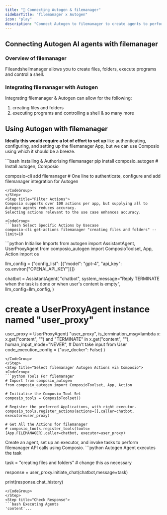 ```yaml
---
title: "🚀 Connecting Autogen & filemanager"
sidebarTitle: "filemanager x Autogen"
icon: "play"
description: "Connect Autogen to filemanager to create agents to perform tasks using natural language"
---
```


## Connecting Autogen AI agents with filemanager

### Overview of filemanager

Fileandshellmanager allows you to create files, folders, execute programs and control a shell.

### Integrating filemanager with Autogen

Integrating filemanager & Autogen can allow for the following:

1. creating files and folders
2. executing programs and controlling a shell
& so many more

## Using Autogen with filemanager

<Steps>
<Step title="Setting Up the Environment">

**Ideally this would require a lot of effort to set up** like authenticating, configuring, and setting up the filemanager App, but we can use Composio using which it should be a breeze.

<CodeGroup>
```bash Installing & Authorising filemanager
pip install composio_autogen # Install autogen, Composio 

composio-cli add filemanager # One line to authenticate, configure and add filemanager integration for Autogen
```
</CodeGroup>
</Step>
<Step title="Filter Actions">
Composio supports over 100 actions per app, but supplying all to Autogen agents reduces accuracy.
Selecting actions relevant to the use case enhances accuracy.

<CodeGroup>
```bash Select Specific Actions by Usecase
composio-cli get-actions filemanager "creating files and folders" --limit=10
```
</CodeGroup>

</Step>
<Step title="Import Base Packages">

<CodeGroup>
```python Initialise Imports
from autogen import AssistantAgent, UserProxyAgent
from composio_autogen import ComposioToolset, App, Action
import os

llm_config = {"config_list": [{"model": "gpt-4", "api_key": os.environ["OPENAI_API_KEY"]}]}

chatbot = AssistantAgent(
    "chatbot",
    system_message="Reply TERMINATE when the task is done or when user's content is empty",
    llm_config=llm_config,
)

# create a UserProxyAgent instance named "user_proxy"
user_proxy = UserProxyAgent(
    "user_proxy",
    is_termination_msg=lambda x: x.get("content", "") and "TERMINATE" in x.get("content", ""),
    human_input_mode="NEVER", # Don't take input from User
    code_execution_config = {"use_docker": False}
)
```
</CodeGroup>
</Step>
<Step title="Select filemanager Autogen Actions via Composio">
<CodeGroup>
```python Tools For filemanager
# Import from composio_autogen
from composio_autogen import ComposioToolset, App, Action

# Initialise the Composio Tool Set
composio_tools = ComposioToolset()

# Register the preferred Applications, with right executor. 
composio_tools.register_actions(actions=[],caller=chatbot, executor=user_proxy)

# Get All the Actions for filemanager
# composio_tools.register_tools(tools=[App.FILEMANAGER],caller=chatbot, executor=user_proxy) 
```
</CodeGroup>
</Step>
<Step title="Execute the Agent">
Create an agent, set up an executor, and invoke tasks to perform filemanager API calls using Composio. 
<CodeGroup>
```python Autogen Agent executes the task

task = "creating files and folders" # change this as necessary

response = user_proxy.initiate_chat(chatbot,message=task)

print(response.chat_history)
```
</CodeGroup>
</Step>
<Step title="Check Response">
```bash Executing Agents
'content'...
```
</Step>
</Steps>
